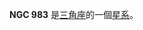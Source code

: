 {{NGCInfoBox|NGCID=NGC 983|發現者=讓·瑪璉·愛德華·史提芬|發現日期=1881年-月-日|其他編號=NGC 1002,UGC 2133,MCG 6-6-70|曆元=J2000.0|赤經=38分55.7秒
|赤緯=34°37'19"|星座=三角座|星體=星系|星等=13.2|表面亮度=13.1|藍等=14}}

'''NGC 983''' 是[[三角座|三角座]]的一個[[星系|星系]]。

{{NGCReference|983}}
{{Catalogs|NGC=983}}